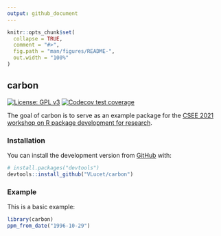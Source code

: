```yaml
---
output: github_document
---
```


<!-- README.md is generated from README.Rmd. Please edit that file -->

```r
knitr::opts_chunk$set(
  collapse = TRUE,
  comment = "#>",
  fig.path = "man/figures/README-",
  out.width = "100%"
)
```

## carbon

<!-- badges: start -->
[![License: GPL v3](https://img.shields.io/badge/License-GPL%20v3-blue.svg)](http://www.gnu.org/licenses/gpl-3.0)
[![Codecov test coverage](https://codecov.io/gh/VLucet/carbon/branch/main/graph/badge.svg)](https://codecov.io/gh/VLucet/carbon?branch=main)
<!-- badges: end -->

The goal of carbon is to serve as an example package for the [CSEE 2021 workshop on R package development for research](https://github.com/VLucet/R_pkg_dev_for_research_CSEE_2021).

### Installation

You can install the development version from [GitHub](https://github.com/) with:

``` r
# install.packages("devtools")
devtools::install_github("VLucet/carbon")
```

### Example

This is a basic example:

```r
library(carbon)
ppm_from_date("1996-10-29")
```

